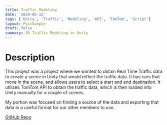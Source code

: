 ```yaml
---
title: Traffic Modeling
date: '2024-05-13'
tags: ['Unity', 'Traffic', 'Modeling', 'API', 'TomTom', 'Script']
layout: PostSimple
draft: false
summary: 3D Traffic Modeling in Unity
---
```


# Description

This project was a project where we wanted to obtain Real Time Traffic data to create a scene in Unity that would reflect the traffic data.
It has cars that move in the scene, and allows users to select a start and end destination.
It utilizes TomTom API to obtain the traffic data, which is then loaded into Unity manually for a couple of scenes.

My portion was focused on finding a source of the data and exporting that data in a useful format for our other members to use.

[GitHub Repo](https://github.com/EZRA-DVLPR/TrafficModeling)
